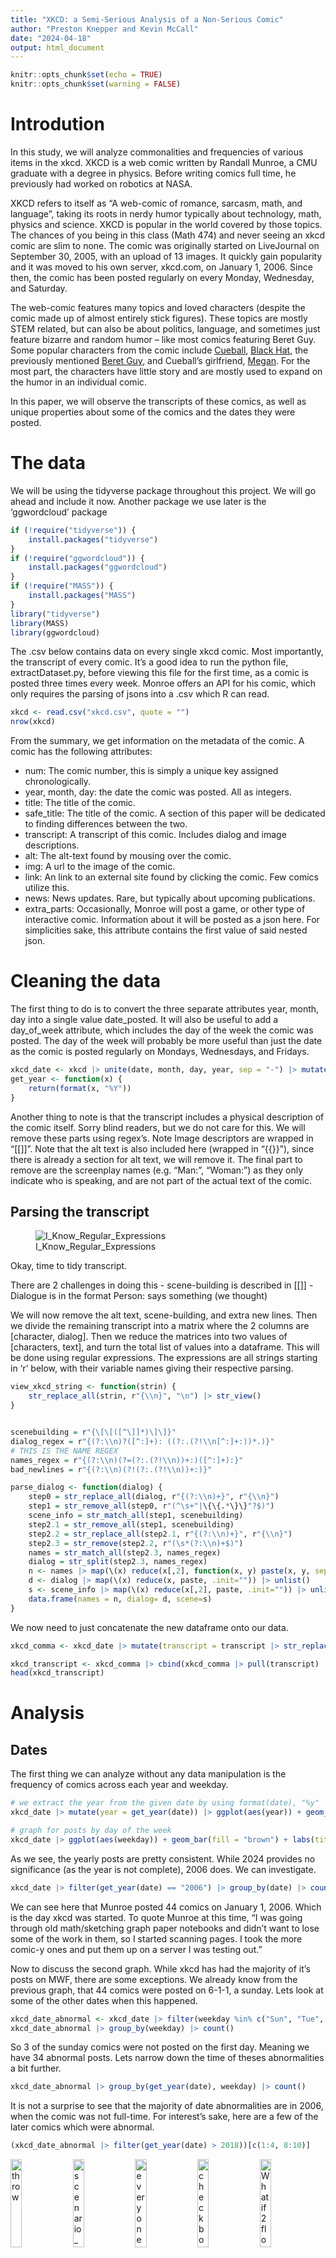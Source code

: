 ```yaml
---
title: "XKCD: a Semi-Serious Analysis of a Non-Serious Comic"
author: "Preston Knepper and Kevin McCall"
date: "2024-04-18"
output: html_document
---
```


```r
knitr::opts_chunk$set(echo = TRUE)
knitr::opts_chunk$set(warning = FALSE)
```

# Introdution

In this study, we will analyze commonalities and frequencies of various items in the xkcd. XKCD is a web comic written by Randall Munroe, a CMU graduate with a degree in physics. Before writing comics full time, he previously had worked on robotics at NASA.

XKCD refers to itself as "A web-comic of romance, sarcasm, math, and language", taking its roots in nerdy humor typically about technology, math, physics and science. XKCD is popular in the world covered by those topics. The chances of you being in this class (Math 474) and never seeing an xkcd comic are slim to none. The comic was originally started on LiveJournal on September 30, 2005, with an upload of 13 images. It quickly gain popularity and it was moved to his own server, xkcd.com, on January 1, 2006. Since then, the comic has been posted regularly on every Monday, Wednesday, and Saturday. 

The web-comic features many topics and loved characters (despite the comic made up of almost entirely stick figures). These topics are mostly STEM related, but can also be about politics, language, and sometimes just feature bizarre and random humor -- like most comics featuring Beret Guy. Some popular characters from the comic include [Cueball](https://www.explainxkcd.com/wiki/index.php/Cueball), [Black Hat](https://www.explainxkcd.com/wiki/index.php/Black_Hat), the previously mentioned [Beret Guy](https://www.explainxkcd.com/wiki/index.php/Beret_Guy), and Cueball's girlfriend, [Megan](https://www.explainxkcd.com/wiki/index.php/Megan). For the most part, the characters have little story and are mostly used to expand on the humor in an individual comic.

In this paper, we will observe the transcripts of these comics, as well as unique properties about some of the comics and the dates they were posted.

# The data
We will be using the tidyverse package throughout this project. We will go ahead and include it now. Another package we use later is the 'ggwordcloud' package
```r
if (!require("tidyverse")) {
    install.packages("tidyverse")
}
if (!require("ggwordcloud")) {
    install.packages("ggwordcloud")
}
if (!require("MASS")) {
    install.packages("MASS")
}
library("tidyverse")
library(MASS)
library(ggwordcloud)

```

The .csv below contains data on every single xkcd comic. Most importantly, the transcript of every comic. It's a good idea to run the python file, extractDataset.py, before viewing this file for the first time, as a comic is posted three times every week. Monroe offers an API for his comic, which only requires the parsing of jsons into a .csv which R can read.
```r
xkcd <- read.csv("xkcd.csv", quote = "")
nrow(xkcd)
```
From the summary, we get information on the metadata of the comic. A comic has the following attributes:

* num: The comic number, this is simply a unique key assigned chronologically.
* year, month, day: the date the comic was posted. All as integers.
* title: The title of the comic.
* safe_title: The title of the comic. A section of this paper will be dedicated to finding differences between the two.
* transcript: A transcript of this comic. Includes dialog and image descriptions.
* alt: The alt-text found by mousing over the comic.
* img: A url to the image of the comic.
* link: An link to an external site found by clicking the comic. Few comics utilize this.
* news: News updates. Rare, but typically about upcoming publications.
* extra_parts: Occasionally, Monroe will post a game, or other type of interactive comic. Information about it will be posted as a json here. For simplicities sake, this attribute contains the first value of said nested json.

# Cleaning the data

The first thing to do is to convert the three separate attributes year, month, day into a single value date_posted. It will also be useful to add a day_of_week attribute, which includes the day of the week the comic was posted. The day of the week will probably be more useful than just the date as the comic is posted regularly on Mondays, Wednesdays, and Fridays.

```r
xkcd_date <- xkcd |> unite(date, month, day, year, sep = "-") |> mutate(date = as.Date(mdy(date))) |> mutate(weekday = wday(date, label = TRUE),.after = date)
get_year <- function(x) {
    return(format(x, "%Y"))
}
```
Another thing to note is that the transcript includes a physical description of the comic itself. Sorry blind readers, but we do not care for this. We will remove these parts using regex's. Note Image descriptors are wrapped in "[[]]". Note that the alt text is also included here (wrapped in "\{\{\}\}"), since there is already a section for alt text, we will remove it. The final part to remove are the screenplay names (e.g. "Man:", "Woman:") as they only indicate who is speaking, and are not part of the actual text of the comic.

## Parsing the transcript

![I_Know_Regular_Expressions](https://xkcd.com/s/0b7742.png)

Okay, time to tidy transcript.

There are 2 challenges in doing this 
- scene-building is described in [[]]
- Dialogue is in the format Person: says something (we thought)

We will now remove the alt text, scene-building, and extra new lines. Then we divide the remaining transcript into a matrix where the 2 columns are [character, dialog]. Then we reduce the matrices into two values of [characters, text], and turn the total list of values into a dataframe.
This will be done using regular expressions. The expressions are all strings starting in 'r' below, with their variable names giving their respective parsing.

```r
view_xkcd_string <- function(strin) {
    str_replace_all(strin, r"{\\n}", "\n") |> str_view()
}


scenebuilding = r"{\[\[([^\]]*)\]\]}"
dialog_regex = r"{(?:\\n)?([^:]+): ((?:.(?!\\n[^:]+:))*.)}"
# THIS IS THE NAME REGEX
names_regex = r"{(?:\\n)(?=(?:.(?!\\n))+:)([^:]+):}"
bad_newlines = r"{(?:\\n)(?!(?:.(?!\\n))+:)}"

parse_dialog <- function(dialog) {
    step0 = str_replace_all(dialog, r"{(?:\\n)+}", r"{\\n}")
    step1 = str_remove_all(step0, r"(^\s+"|\{\{.*\}\}"?$)")
    scene_info = str_match_all(step1, scenebuilding)
    step2.1 = str_remove_all(step1, scenebuilding)
    step2.2 = str_replace_all(step2.1, r"{(?:\\n)+}", r"{\\n}")
    step2.3 = str_remove(step2.2, r"(\s*(?:\\n)+$)")
    names = str_match_all(step2.3, names_regex)
    dialog = str_split(step2.3, names_regex)
    n <- names |> map(\(x) reduce(x[,2], function(x, y) paste(x, y, sep = "|||"), .init="")) |> unlist()
    d <- dialog |> map(\(x) reduce(x, paste, .init="")) |> unlist()
    s <- scene_info |> map(\(x) reduce(x[,2], paste, .init="")) |> unlist()
    data.frame(names = n, dialog= d, scene=s)
}
```

We now need to just concatenate the new dataframe onto our data.

```r
xkcd_comma <- xkcd_date |> mutate(transcript = transcript |> str_replace_all("\\(COMMA\\)", ","))

xkcd_transcript <- xkcd_comma |> cbind(xkcd_comma |> pull(transcript) |> parse_dialog())
head(xkcd_transcript)
```


# Analysis
## Dates

The first thing we can analyze without any data manipulation is the frequency of comics across each year and weekday.
```r
# we extract the year from the given date by using format(date), "%y"
xkcd_date |> mutate(year = get_year(date)) |> ggplot(aes(year)) + geom_bar(fill = "brown") + labs(title = "Number of Comics Posted by Year")
```
```r
# graph for posts by day of the week
xkcd_date |> ggplot(aes(weekday)) + geom_bar(fill = "brown") + labs(title = "Number of Comics Posted by Weekday")
```

As we see, the yearly posts are pretty consistent. While 2024 provides no significance (as the year is not complete), 2006 does. We can investigate.
```r
xkcd_date |> filter(get_year(date) == "2006") |> group_by(date) |> count() |> arrange(desc(n)) |> head()
```
We can see here that Munroe posted 44 comics on January 1, 2006. Which is the day xkcd was started. To quote Munroe at this time, "I was going through old math/sketching graph paper notebooks and didn't want to lose some of the work in them, so I started scanning pages. I took the more comic-y ones and put them up on a server I was testing out."

Now to discuss the second graph. While xkcd has had the majority of it's posts on MWF, there are some exceptions. We already know from the previous graph, that 44 comics were posted on 6-1-1, a sunday. Lets look at some of the other dates when this happened.
```r
xkcd_date_abnormal <- xkcd_date |> filter(weekday %in% c("Sun", "Tue", "Thu", "Sat"), date != "2006-01-01")
xkcd_date_abnormal |> group_by(weekday) |> count()
```
So 3 of the sunday comics were not posted on the first day. Meaning we have 34 abnormal posts. Lets narrow down the time of theses abnormalities a bit further.
```r
xkcd_date_abnormal |> group_by(get_year(date), weekday) |> count()
```
It is not a surprise to see that the majority of date abnormalities are in 2006, when the comic was not full-time. For interest's sake, here are a few of the later comics which were abnormal.
```r
(xkcd_date_abnormal |> filter(get_year(date) > 2018))[c(1:4, 8:10)]
```
<p float="left">
    <img src="https://imgs.xkcd.com/comics/throw.png" alt="throw" width="19%"/>
    <img src="https://imgs.xkcd.com/comics/scenario_4.png" alt="scenario_4" width="19%"/>
    <img src="https://imgs.xkcd.com/comics/everyones_an_epidemiologist.png" alt="everyones_an_epidemiologist" width="19%"/>
    <img src="https://imgs.xkcd.com/comics/checkbox.gif"alt="checkbox" width="19%"/>
    <img src="https://imgs.xkcd.com/comics/what_if_2_flowchart.png" alt="What if 2 flowchart" width="19%"/>
</p> 
Interestingly enough, all but one of the last 5 comics which were off-schedule were "special" comics (a term we will define later) and/or promotions for Munroe's most recent publication (in these cases, <ins>What if? 2</ins> and <ins>How to</ins> where promoted).

## Special comics

Speaking of special comics. Lets look at some of those. In this project, we define special comics as any unusual post that isn't just a comic. The primary form of this are posts where the extra_parts fields are not null, that is the comic is an interactive comic. It could be a game, a gif, or a movie. We will also be looking at comics with links and comics where some news was announced. 
```r
specialComics <- xkcd_date |> filter(extra_parts != " NA")
hasNews <- xkcd_date |> filter(news != " NA")
hasLink <- xkcd_date |> filter(link != " NA")
special_union <- union(union(specialComics, hasNews), hasLink)
nrow(specialComics)
nrow(hasNews)
nrow(hasLink)
nrow(special_union)
nrow(intersect(specialComics, hasNews))
nrow(intersect(specialComics, hasLink))
nrow(intersect(hasNews, hasLink))
nrow(intersect(specialComics, intersect(hasNews, hasLink)))
```

So there are 23 special comics. 54 comics with news announced, and 72 comics which have a link attached to the picture. This totals to 125 special comics (as some comics fall under more than one of the 3 categories). We see that there are 9 comics which are both special and have news, 3 comics which are special and have a link, 12 comics which have both news and a link, and 0 comics with all 3 qualities.

Lets look at how frequent these comics were over time.

```r
special_union |> mutate(year = format(date, "%Y")) |> ggplot(aes(year)) + geom_bar(fill = "orange") + labs(title = "Comics with Unique Properties by Year")
```

Here's how frequent each attribute was over time.

```r
specialComics |> mutate(year = get_year(date)) |> ggplot(aes(year)) + geom_bar(fill = "red") + labs(title = "Special Comics by Year")
hasLink |> mutate(year = get_year(date)) |> ggplot(aes(year)) + geom_bar(fill = "green") + labs(title = "Comics with Links by Year")
hasNews |> mutate(year = get_year(date)) |> ggplot(aes(year)) + geom_bar(fill = "blue") + labs(title = "Comics with News by Year")
```
We see here that the majority of the comics with extra features peaked around 2012, and had a spike in 2022. This is true for the individual properties as well, with the exception that news did not have a spike in 2022.

Lets go back a bit to where we analyzed the comics that were posted on Tuesdays and Thursdays. We can try to prove our hypothesis that most of these are our special comics. 
```r
special_union |> ggplot(aes(weekday)) + geom_bar(fill = "purple") + labs(title = "Comics with Unique Properties by Weekday")
nrow(union(special_union, xkcd_date_abnormal))
nrow(intersect(special_union, xkcd_date_abnormal)) / nrow(xkcd_date_abnormal)
nrow(special_union) / nrow(xkcd)
```
We see here that the distribution looks fairly similar to the previous weekday graph. However looking at the numbers, we see that there are 145 comics with unique properties that were posted on abnormal days. That's 41.1% of all comics posted on abnormal days. Considering comics with unique properties make up about 4.3% of all comics. This means unique comics make up a significant portion of comics posted on off-days.

## Titles
One thing mentioned in Section 1: The Data is that there didn't seem to be a difference between 'title' and 'safe_title'. Let's look at that now.

```r
xkcd_title_diff <- xkcd_date |> filter(title != safe_title)
xkcd_title_diff[1:5]
```
One of these comics has an accent above the 'e' in the word 'Clichéd' which may not be readable by some browsers. The other has a blue fill for the word 'House', which once again, may not be readable by some browsers. It is interesting that the answer for this problem was to create an entire new field for this problem, when it could have been handled like the 'extra_parts' item, where only some of the comics even register one (we put in a NA value for all comics which had no 'extra_parts' attribute).
<p float="left">
    <img src="https://imgs.xkcd.com/comics/cliched_exchanges.png" alt="cliched_exchanges" width="49%"/>
    <img src="https://imgs.xkcd.com/comics/house_of_pancakes.png" alt="house_of_pancakes" width="49%"/>
</p> 

## The transcript
Now for the part we've all been waiting for. After expending much effort into parsing the transcript with regular expressions, we will finally use it. Starting with the most common 100 words used in his comic.

```r
xkcd_words <- xkcd_transcript |> separate_longer_delim(dialog, delim = regex(r"(\s+)")) |> mutate(dialog = tolower(dialog) |> str_replace_all("[^[\\w+]]", "") |> na_if("")) |> filter(!is.na(dialog))
word_frequency <- xkcd_words |> group_by(dialog) |> count() |> arrange(desc(n))
```

To no one's suprise, the most common words are the articles 'the', 'a', 'of', etc.. 

Let's now look at the most common character's in the comic.
```r
xkcd_characters <- xkcd_transcript |> separate_longer_delim(names, delim = "|||") |> mutate(names = str_squish(names) |> tolower() |> na_if("")) |> filter(!is.na(names))
character_freq <- xkcd_characters |> group_by(names) |> count() |> arrange(desc(n))
head(character_freq)
black_hat_guys <- character_freq |> filter(str_detect(names, ".*hat.*")) |> filter(str_detect(names, ".*black.*")); black_hat_guys
black_hat_guys |> ungroup() |> summarize(black_hat_count = sum(n))
```

Most of these names are generic (man, woman, etc.). However, the notable character's within the top 20 are 'Black Hat Guy' and 'Beret Guy'. As mentioned earlier, these characters have the most consistent personality and are some of the favorite characters of the comic. Otherwise, it seems that the naming of characters is very inconsistent, with seven different entries for 'Black Hat Guy' in the first 150 most common character names: "man in black hat", "guy with hat", "black hat", "black hat man", "hat man", "black hat guy", "hat guy". This makes it hard to perform any actual analysis on this data. However, there are still some interesting things to pull from here. For example we see an entry for 'randall' (the comics' author), let's look into those comics.


Let's see how good of a job we did parsing the comics.

The xkcd comics have a wiki where people compile information about the comics. Let's take a look at hat guy once again.

According to the wiki https://www.explainxkcd.com/wiki/index.php/Black_Hat, Black hat makes 174 appearances. With our regex, we have captured 101. For Black Hat, we successfully recognize 58% of his occurances.

```r
black_hat <- xkcd_characters |>
    filter((str_detect(names, "\\bhat\\b") & str_detect(names, "black|man|guy")) | (str_detect(scene, "\\bhat\\b") & str_detect(scene, "black|man|guy"))) |> 
    filter(!str_detect(names, "boy|white")) |> group_by(num, date, weekday, title) |> count()
black_hat |> mutate(year = get_year(date)) |> ggplot(aes(year)) + geom_bar(fill = "black") + 
    labs(title = "Black Hat Man Appearances Over Time")
```

We see a general downward trend. This makes sense as Black Hat was an early character who had most repetitive appearances during the early years of the comic. However, we notice that his appearances just cut off after 2016. However, we see Black Hat recently in comic 2900: Call My Cell on February 28, 2024. A look at this comic shows that there is no transcript. Interesting.

```r
beret <- xkcd_characters |> filter(str_detect(names, "beret") | str_detect(scene, "beret")) |> group_by(num, date, weekday, title) |> count()
beret |> mutate(year = get_year(date)) |> ggplot(aes(year, fill = year)) + geom_bar(show.legend = FALSE) + 
    labs(title = "Beret Man Appearances Over Time")
```

With Beret man, we see a reverse trend over Black Hat. Beret man is one of Munroe's favorite characters, so the slow increase in appearances makes sense. Once again, though, we see a sudden cutoff of appearances after 2015. Investigating again we see missing transcripts.

## Comics with no transcripts
```r
no_transcript <- xkcd_transcript |> filter(transcript == " NA")
no_transcript |> mutate(year = get_year(date)) |> ggplot(aes(year, fill = year)) + geom_bar(show.legend = FALSE ) + labs(title = "Comics Without Transcripts Over Time")
no_transcript |> filter(get_year(date) == 2015)
nrow(no_transcript) / nrow(xkcd)
```

Turns out, Munroe stopped writing transcripts in 2016, not a single transcript was missed until 2015. Then the transcripts stopped overall. This was a very unfortunate surprise to our already unfortunate experience parsing the transcript. This is about 43% of the database missing transcripts. However, we still have data from the first 10 years of the comic.

### Linear Descriminant Analysis (LDA)

Linear Descriminant analysis allows us to create a model which will determine likelyhood of a catagorical variable. In this case, we are trying to predict if Black Hat is in a comic or not.

```r
xkcd_for_fit <- (xkcd_transcript |> mutate(has_black_hat = num %in% black_hat$num, has_beret = num %in% beret$num))[1:1500,]
sample <- sample(1500, 750)
xkcd_sample <- xkcd_for_fit[sample,]
xkcd_test <- xkcd_for_fit[-sample,]
lda.fit <- lda(has_black_hat ~ date, data = xkcd_sample)
lda.fit
lda.pred <- predict(lda.fit, data = xkcd_test)
names(lda.pred)
lda.class = lda.pred$class
table(lda.class, xkcd_test$has_black_hat)
```

This didn't end up working as the model always chose false.

### Word Clouds

```r
parsed_comic <- xkcd_comma |> pull(transcript) |> parse_dialog()
words <- parsed_comic$scene |> append(parsed_comic$dialog)
head(words)
tail(words)
all_words <- lapply(words, \(x) str_split(x, r"{\s+|<[^>]*>+|\\n|[\\\/\~\@\#\$\%\^\&\*\(\)\-\_\=\+\[\]\}\{\,\.\?\/\'\"\;\:\|\>\<]}", simplify = TRUE))
all_words <- unlist(all_words)
all_words <- all_words[all_words != "" | all_words != "NA"]

all_words
all_words_tibble <- tibble(words=all_words)
all_words_tibble <- all_words_tibble |> group_by(words) |> summarise(word_count=n()) |> arrange(desc(word_count))
all_words_over_100 <- all_words_tibble |> filter(word_count > 100)

set.seed(42)
# The most common words
ggplot(all_words_over_100, aes(label = words, size = word_count)) +
  geom_text_wordcloud() +
  theme_minimal()


# Random sample of words

all_words_tibble |>
    sample_n(100, weight = word_count) |>
    ggplot(aes(label=words, size=word_count)) +
    geom_text_wordcloud() +
    theme_minimal()

```

# Conclusion

Overall, despite spending a significant portion of time parsing the transcripts, we found very little accurate information. This is mostly due to the inconsistencies from the transcript. These include the fact that parsing the character names would also pull any text which was followed with a ':'. Unfortunately, there isn't a way around this besides separating the transcripts of all 2900+ comics by hand. Another problem, as mentioned previously, is that the naming of characters is extremely inconsistent, making grouping by characters extremely ineffective. some comics didn't even have transcript when they should have, leaving the entry blank. Overall, the transcripts were inconsistent and not ready for data analysis, and even after considerable amounts of cleaning, still yeilded inconsistencies.

# Sources

- xkcd.com
- xkcd.com/json.html
- xkcd.com/about/
- explainxkcd.com